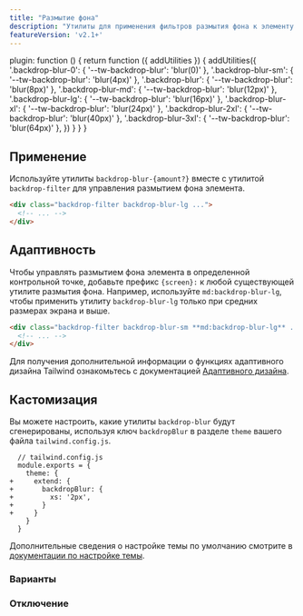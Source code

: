 ```yaml
---
title: "Размытие фона"
description: "Утилиты для применения фильтров размытия фона к элементу."
featureVersion: 'v2.1+'
---
```



  plugin: function () {
    return function ({ addUtilities }) {
      addUtilities({
        '.backdrop-blur-0': { '--tw-backdrop-blur': 'blur(0)' },
        '.backdrop-blur-sm': { '--tw-backdrop-blur': 'blur(4px)' },
        '.backdrop-blur': { '--tw-backdrop-blur': 'blur(8px)' },
        '.backdrop-blur-md': { '--tw-backdrop-blur': 'blur(12px)' },
        '.backdrop-blur-lg': { '--tw-backdrop-blur': 'blur(16px)' },
        '.backdrop-blur-xl': { '--tw-backdrop-blur': 'blur(24px)' },
        '.backdrop-blur-2xl': { '--tw-backdrop-blur': 'blur(40px)' },
        '.backdrop-blur-3xl': { '--tw-backdrop-blur': 'blur(64px)' },
      })
    }
  }
}

## Применение

Используйте утилиты `backdrop-blur-{amount?}` вместе с утилитой `backdrop-filter` для управления размытием фона элемента.

```html
<div class="backdrop-filter backdrop-blur-lg ...">
  <!-- ... -->
</div>
```

## Адаптивность

Чтобы управлять размытием фона элемента в определенной контрольной точке, добавьте префикс `{screen}:` к любой существующей утилите размытия фона. Например, используйте `md:backdrop-blur-lg`, чтобы применить утилиту `backdrop-blur-lg` только при средних размерах экрана и выше.

```html
<div class="backdrop-filter backdrop-blur-sm **md:backdrop-blur-lg** ...">
  <!-- ... -->
</div>
```

Для получения дополнительной информации о функциях адаптивного дизайна Tailwind ознакомьтесь с документацией [Адаптивного дизайна](/docs/responsive-design).

## Кастомизация

Вы можете настроить, какие утилиты `backdrop-blur` будут сгенерированы, используя ключ `backdropBlur` в разделе `theme` вашего файла `tailwind.config.js`.

```diff-js
  // tailwind.config.js
  module.exports = {
    theme: {
+     extend: {
+       backdropBlur: {
+         xs: '2px',
+       }
+     }
    }
  }
```

Дополнительные сведения о настройке темы по умолчанию смотрите в [документации по настройке темы](/docs/theme#customizing-the-default-theme).

### Варианты

<Variants plugin="backdropBlur" name="backdrop blur" />

### Отключение

<Disabling plugin="backdropBlur" name="backdrop blur" />
